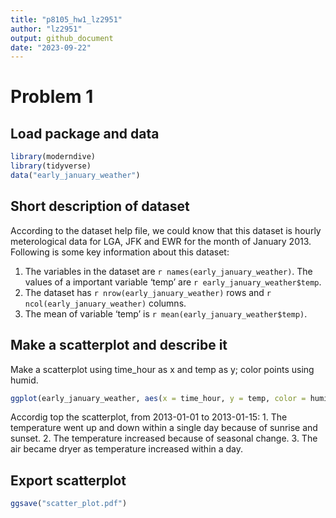 ```yaml
---
title: "p8105_hw1_lz2951"
author: "lz2951"
output: github_document
date: "2023-09-22"
---
```


# Problem 1

## Load package and data

```r
library(moderndive)
library(tidyverse)
data("early_january_weather")
```

## Short description of dataset

According to the dataset help file, we could know that this dataset is hourly meterological data for LGA, JFK and EWR for the month of January 2013. Following is some key information about this dataset:

1. The variables in the dataset are `r names(early_january_weather)`. The values of a important variable 'temp' are `r early_january_weather$temp`.
2. The dataset has `r nrow(early_january_weather)` rows and `r ncol(early_january_weather)` columns.
3. The mean of variable 'temp' is `r mean(early_january_weather$temp)`.

## Make a scatterplot and describe it

Make a scatterplot using time_hour as x and temp as y; color points using humid. 

```r
ggplot(early_january_weather, aes(x = time_hour, y = temp, color = humid)) + geom_point()
```

Accordig top the scatterplot, from 2013-01-01 to 2013-01-15:
1. The temperature went up and down within a single day because of sunrise and sunset.
2. The temperature increased because of seasonal change.
3. The air became dryer as temperature increased within a day.

## Export scatterplot

```r
ggsave("scatter_plot.pdf")
```

